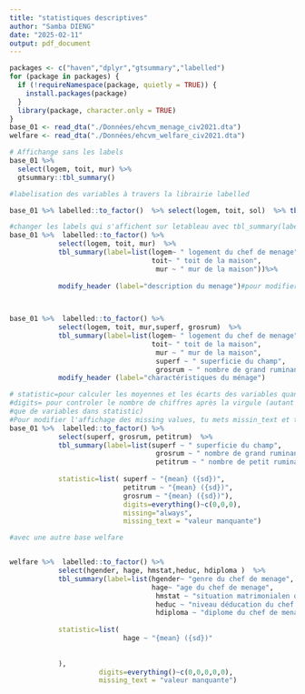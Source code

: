 ---
title: "statistiques descriptives"
author: "Samba DIENG"
date: "2025-02-11"
output: pdf_document
---



```{r }
packages <- c("haven","dplyr","gtsummary","labelled")
for (package in packages) {
  if (!requireNamespace(package, quietly = TRUE)) {  
    install.packages(package)
  }
  library(package, character.only = TRUE) 
}
base_01 <- read_dta("./Données/ehcvm_menage_civ2021.dta")
welfare <- read_dta("./Données/ehcvm_welfare_civ2021.dta")

```

```{r }
# Affichange sans les labels
base_01 %>% 
  select(logem, toit, mur) %>%
  gtsummary::tbl_summary()


```



```{r }
#labelisation des variables à travers la librairie labelled

base_01 %>% labelled::to_factor()  %>% select(logem, toit, sol)  %>% tbl_summary()
```

```{r }
#changer les labels qui s'affichent sur letableau avec tbl_summary(label..  
base_01 %>%  labelled::to_factor() %>%
            select(logem, toit, mur)  %>%
            tbl_summary(label=list(logem~ " logement du chef de menage",
                                   toit~ " toit de la maison",
                                    mur ~ " mur de la maison"))%>%
  
            modify_header (label="description du menage")#pour modifier le titre du tableau (la première ligne)

             
```

```{r }
base_01 %>%  labelled::to_factor() %>%
            select(logem, toit, mur,superf, grosrum)  %>%
            tbl_summary(label=list(logem~ " logement du chef de menage",
                                   toit~ " toit de la maison",
                                    mur ~ " mur de la maison",
                                    superf ~ " superficie du champ",
                                    grosrum ~ " nombre de grand ruminants" ))%>%
            modify_header (label="charactéristiques du ménage")
```


```{r }
# statistic=pour calculer les moyennes et les écarts des variables quantitative
#digits= pour controler le nombre de chiffres après la virgule (autant de zéros
#que de variables dans statistic)
#Pour modifier l'affichage des missing values, tu mets missin_text et tu remplaces #par le texte que tu veux (valeur manquantes, NA etc)
base_01 %>%  labelled::to_factor() %>%
            select(superf, grosrum, petitrum)  %>%
            tbl_summary(label=list(superf ~ " superficie du champ",
                                    grosrum ~ " nombre de grand ruminants",
                                    petitrum ~ " nombre de petit ruminants" ),
         
            statistic=list( superf ~ "{mean} ({sd})",
                            petitrum ~ "{mean} ({sd})",
                            grosrum ~ "{mean} ({sd})"),
                            digits=everything()~c(0,0,0),
                            missing="always",
                            missing_text = "valeur manquante")
```


```{r}
#avec une autre base welfare


welfare %>%  labelled::to_factor() %>%
            select(hgender, hage, hmstat,heduc, hdiploma )  %>%
            tbl_summary(label=list(hgender~ "genre du chef de menage",
                                   hage~ "age du chef de menage",
                                    hmstat ~ "situation matrimonialen du chef de menage",
                                    heduc ~ "niveau déducation du chef de menage",
                                    hdiploma ~ "diplome du chef de menage"),
                        
            statistic=list( 
                            hage ~ "{mean} ({sd})"
                           
                           
            ),
                      digits=everything()~c(0,0,0,0,0),
                      missing_text = "valeur manquante")

```




